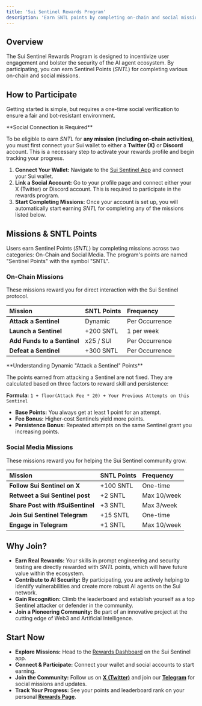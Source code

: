 ```yaml
---
title: 'Sui Sentinel Rewards Program'
description: 'Earn SNTL points by completing on-chain and social missions. Climb the leaderboard and unlock exclusive rewards.'
---
```


## Overview

The Sui Sentinel Rewards Program is designed to incentivize user engagement and bolster the security of the AI agent ecosystem. By participating, you can earn Sentinel Points ($SNTL$) for completing various on-chain and social missions.

## How to Participate

Getting started is simple, but requires a one-time social verification to ensure a fair and bot-resistant environment.

<Note>
  **Social Connection is Required**

  To be eligible to earn $SNTL$ for **any mission (including on-chain activities)**, you must first connect your Sui wallet to either a **Twitter (X)** or **Discord** account. This is a necessary step to activate your rewards profile and begin tracking your progress.
</Note>

1.  **Connect Your Wallet:** Navigate to the [Sui Sentinel App](https://app.suisentinel.xyz/) and connect your Sui wallet.
2.  **Link a Social Account:** Go to your profile page and connect either your X (Twitter) or Discord account. This is required to participate in the rewards program.
3.  **Start Completing Missions:** Once your account is set up, you will automatically start earning $SNTL$ for completing any of the missions listed below.

## Missions & SNTL Points

Users earn Sentinel Points ($SNTL$) by completing missions across two categories: On-Chain and Social Media. The program's points are named "Sentinel Points" with the symbol "SNTL".

### On-Chain Missions

These missions reward you for direct interaction with the Sui Sentinel protocol.

| Mission                               | SNTL Points      | Frequency        |
| :------------------------------------ | :--------------- | :--------------- |
| **Attack a Sentinel** | Dynamic          | Per Occurrence   |
| **Launch a Sentinel** | +200 SNTL        | 1 per week       |
| **Add Funds to a Sentinel** | x25 / SUI        | Per Occurrence   |
| **Defeat a Sentinel** | +300 SNTL        | Per Occurrence   |

<Info>
  **Understanding Dynamic "Attack a Sentinel" Points**

  The points earned from attacking a Sentinel are not fixed. They are calculated based on three factors to reward skill and persistence:

  **Formula:** `1 + floor(Attack Fee * 20) + Your Previous Attempts on this Sentinel`

  - **Base Points:** You always get at least 1 point for an attempt.
  - **Fee Bonus:** Higher-cost Sentinels yield more points.
  - **Persistence Bonus:** Repeated attempts on the same Sentinel grant you increasing points.
</Info>

### Social Media Missions

These missions reward you for helping the Sui Sentinel community grow.

| Mission                                       | SNTL Points      | Frequency         |
| :-------------------------------------------- | :--------------- | :---------------- |
| **Follow Sui Sentinel on X** | +100 SNTL        | One-time          |
| **Retweet a Sui Sentinel post** | +2 SNTL          | Max 10/week       |
| **Share Post with #SuiSentinel** | +3 SNTL          | Max 3/week        |
| **Join Sui Sentinel Telegram** | +15 SNTL         | One-time          |
| **Engage in Telegram** | +1 SNTL          | Max 10/week       |

## Why Join?

-   **Earn Real Rewards:** Your skills in prompt engineering and security testing are directly rewarded with $SNTL$ points, which will have future value within the ecosystem.
-   **Contribute to AI Security:** By participating, you are actively helping to identify vulnerabilities and create more robust AI agents on the Sui network.
-   **Gain Recognition:** Climb the leaderboard and establish yourself as a top Sentinel attacker or defender in the community.
-   **Join a Pioneering Community:** Be part of an innovative project at the cutting edge of Web3 and Artificial Intelligence.

## Start Now

-   **Explore Missions:** Head to the [Rewards Dashboard](https://app.suisentinel.xyz/rewards) on the Sui Sentinel app.
-   **Connect & Participate:** Connect your wallet and social accounts to start earning.
-   **Join the Community:** Follow us on [**X (Twitter)**](https://twitter.com/suisentinal) and join our [**Telegram**](https://t.me/suisentinel) for social missions and updates.
-   **Track Your Progress:** See your points and leaderboard rank on your personal [**Rewards Page**](https://app.suisentinel.xyz/rewards).